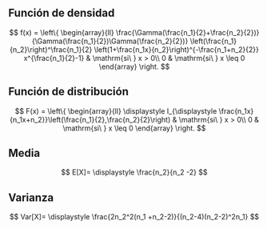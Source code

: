 ## Función de densidad

$$
f(x) = \left\{
\begin{array}{ll}
\frac{\Gamma(\frac{n_1}{2}+\frac{n_2}{2})}{\Gamma(\frac{n_1}{2})\Gamma(\frac{n_2}{2})} \left(\frac{n_1}{n_2}\right)^\frac{n_1}{2} \left(1+\frac{n_1x}{n_2}\right)^{-\frac{n_1+n_2}{2}} x^{\frac{n_1}{2}-1} & \mathrm{si\ } x > 0\\
0 & \mathrm{si\ } x \leq 0
\end{array}
\right.
$$


## Función de distribución

$$
F(x) = \left\{
\begin{array}{ll}
\displaystyle I_{\displaystyle \frac{n_1x}{n_1x+n_2}}\left(\frac{n_1}{2},\frac{n_2}{2}\right) & \mathrm{si\ } x > 0\\
0 & \mathrm{si\ } x \leq 0
\end{array}
\right.
$$

## Media

$$
E[X]= \displaystyle \frac{n_2}{n_2 -2}
$$

## Varianza

$$
Var[X]= \displaystyle \frac{2n_2^2(n_1 +n_2-2)}{(n_2-4)(n_2-2)^2n_1}
$$

